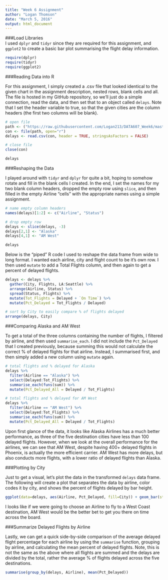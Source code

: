 ```yaml
---
title: "Week 6 Assignment"
author: "Logan Thomson"
date: "March 5, 2016"
output: html_document
---
```


###Load Libraries  
I used `dplyr` and `tidyr` since they are required for this assignment, and `ggplot2` to create a basic bar plot summarising the flight delay information.  

```r
require(dplyr)
require(tidyr)
require(ggplot2)
```

###Reading Data into R  

For this assignment, I simply created a .csv file that looked identical to the given chart in the assignment description, nested rows, blank cells and all. The file is hosted in my GitHub repository, so we'll just do a simple connection, read the data, and then set that to an object called `delays`.  Note that I set the header variable to true, so that the given cities are the column headers (the first two columns will be blank).  

```r
# open file
path <- ("https://raw.githubusercontent.com/Logan213/DATA607_Week6/master/airlinedly.csv")
con <- file(path, open="r")
delays <- read.csv(con, header = TRUE, stringsAsFactors = FALSE)

# close file
close(con)

delays
```

###Reshaping the Data  

I played around with `tidyr` and `dplyr` for quite a bit, hoping to somehow rotate and fill in the blank cells I created.  In the end, I set the names for my two blank column headers, dropped the empty row using `slice`, and then filled in the empty Airline "cells" with the appropriate names using a simple assignment.  

```r
# name empty column headers
names(delays)[1:2] <- c("Airline", "Status")

# drop empty row
delays <- slice(delays, -3)
delays[2,1] <- "Alaska"
delays[4,1] <- "AM West"

delays
```

Below is the "piped" R code I used to reshape the data frame from wide to long format. I wanted each airline, city and flight count to be it's own row. I then used `mutate` to add a Total Flights column, and then again to get a percent of delayed flights.

```r
delays <- delays %>% 
  gather(City, Flights, LA:Seattle) %>%
  arrange(Airline, Status) %>%
  spread(Status, Flights) %>%
  mutate(Tot_Flights = Delayed + `On Time`) %>%
  mutate(Pct_Delayed = Tot_Flights / Delayed)

# sort by City to easily compare % of flights delayed
arrange(delays, City)
```

###Comparing Alaska and AM West  

To get a total of the three columns containing the number of flights, I filtered by airline, and then used `summarise_each`. I did not include the `Pct_Delayed` that I created previously, because summing this would not calculate the correct % of delayed flights for that airline. Instead, I summarised first, and then simply added a new column using `mutate` again.

```r
# total flights and % delayed for Alaska
delays %>%
  filter(Airline == "Alaska") %>%
  select(Delayed:Tot_Flights) %>%
  summarise_each(funs(sum)) %>%
  mutate(Pct_Delayed_All = Delayed / Tot_Flights)
```

```r
# total flights and % delayed for AM West
delays %>%
  filter(Airline == "AM West") %>%
  select(Delayed:Tot_Flights) %>%
  summarise_each(funs(sum)) %>%
  mutate(Pct_Delayed_All = Delayed / Tot_Flights)
```

Upon first glance of the data, it looks like Alaska Airlines has a much better performance, as three of the five destination cities have less than 100 delayed flights. However, when we look at the overall performance for the airlines, we can see that AM West, despite having 400+ delayed flights in Phoenix, is actually the more efficient carrier. AM West has more delays, but also conducts more flights, with a lower ratio of delayed flights than Alaska.  

###Plotting by City  

Just to get a visual, let's plot the data in the transformed `delays` data frame. The following will create a plot that separates the data by airline, color codes it by city, and shows the percent of flights delayed by bar height.

```r
ggplot(data=delays, aes(Airline, Pct_Delayed, fill=City)) + geom_bar(stat="identity", position="dodge") + scale_fill_brewer()
```

I looks like if we were going to choose an Airline to fly to a West Coast destination, AM West would be the better bet to get you there on time across the board.  

###Summarize Delayed Flights by Airline  

Lastly, we can get a quick side-by-side comparison of the average delayed flight percentage for each airline by using the `summarise` function, grouping by airline, and calculating the mean percent of delayed flights. Note, this is not the same as the above where all flights are summed and the delays are divided by the total, rather the average % of flights delayed across the five destinations. 

```r
summarise(group_by(delays, Airline), mean(Pct_Delayed))
```